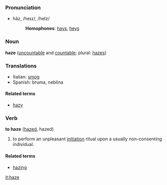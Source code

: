 ===Pronunciation===
*hāz, /heɪz/, /heIz/
*:'''Homophones''': [[hays]], [[heys]]

===Noun===
'''haze''' ([[uncountable]] and [[countable]]; plural: [[hazes]])

===Translations===
*Italian: [[smog]]
*Spanish: bruma, neblina

====Related terms====
*[[hazy]]

===Verb===
'''to haze''' ([[hazed]], hazed)

# to perform an unpleasant [[initiation]] ritual upon a usually non-consenting individual.

====Related terms====
*[[hazing]]

[[it:haze]]